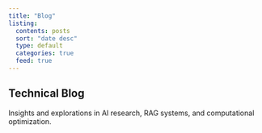 ```yaml
---
title: "Blog"
listing:
  contents: posts
  sort: "date desc"
  type: default
  categories: true
  feed: true
---
```


## Technical Blog

Insights and explorations in AI research, RAG systems, and computational optimization.
